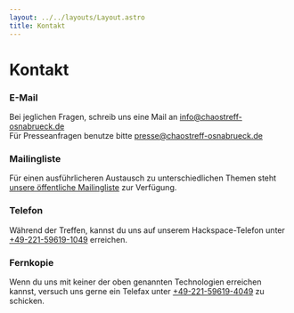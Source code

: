 ```yaml
---
layout: ../../layouts/Layout.astro
title: Kontakt
---
```


# Kontakt

### E-Mail

Bei jeglichen Fragen, schreib uns eine Mail an [info@chaostreff-osnabrueck.de](mailto:info@chaostreff-osnabrueck.de)<br/>
Für Presseanfragen benutze bitte [presse@chaostreff-osnabrueck.de](mailto:presse@chaostreff-osnabrueck.de)

### Mailingliste

Für einen ausführlicheren Austausch zu unterschiedlichen Themen steht [unsere öffentliche Mailingliste](https://listserv.chaostreff-osnabrueck.de/sympa/arc/ctreffos-public/2023-02/msg00000.html)
zur Verfügung.

### Telefon

Während der Treffen, kannst du uns auf unserem Hackspace-Telefon unter [+49-221-59619-1049](tel:+49-221-59619-1049) erreichen.

### Fernkopie

Wenn du uns mit keiner der oben genannten Technologien erreichen kannst, versuch uns gerne ein Telefax unter [+49-221-59619-4049](fax:+49-221-59619-4049) zu schicken.
